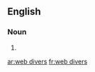 
==English==

===Noun===
{{head|en}}

# {{plural of|web diver}}

[[ar:web divers]]
[[fr:web divers]]